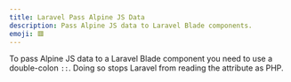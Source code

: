 ```yaml
---
title: Laravel Pass Alpine JS Data
description: Pass Alpine JS data to Laravel Blade components.
emoji: 🟥
---
```


To pass Alpine JS data to a Laravel Blade component you need to use a double-colon `::`. Doing so stops Laravel from reading the attribute as PHP.

<Preview componentId="laravel-pass-alpine-data" />
